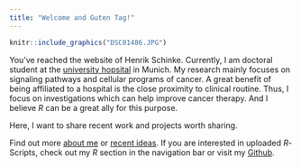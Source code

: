 ```yaml
---
title: "Welcome and Guten Tag!"
---
```


```r
knitr::include_graphics("DSC01486.JPG")
```

You've reached the website of Henrik Schinke. Currently, I am doctoral student at the [university hopsital](https://www.lmu-klinikum.de/) in Munich. My research mainly focuses on signaling pathways and cellular programs of cancer. A great benefit of being affiliated to a hospital is the close proximity to clinical routine. Thus, I focus on investigations which can help improve cancer therapy. And I believe *R* can be a great ally for this purpose. 


Here, I want to share recent work and projects worth sharing. 


Find out more [about me](https://henrikschinke.github.io/about.html) or [recent ideas](https://henrikschinke.github.io/blog/). If you are interested in uploaded *R*-Scripts, check out my *R* section in the navigation bar or visit my [Github](https://github.com/henrikschinke). 
